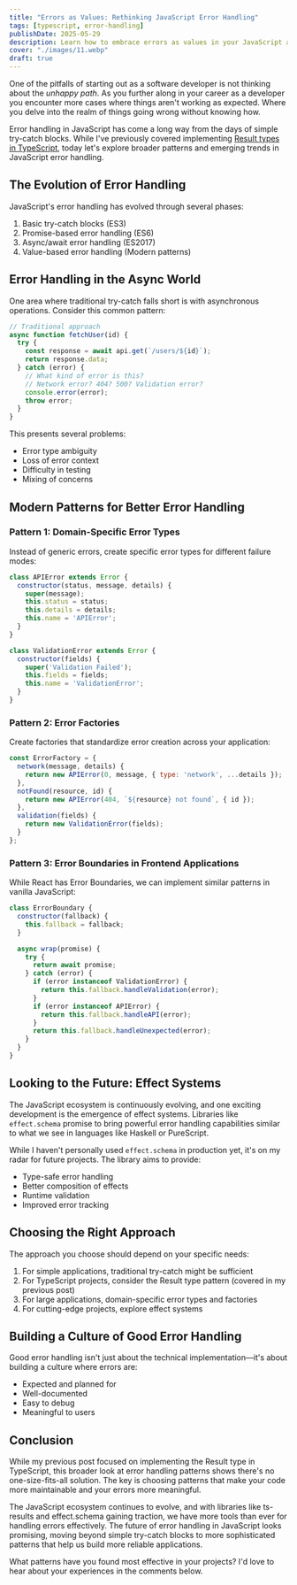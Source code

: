 ```yaml
---
title: "Errors as Values: Rethinking JavaScript Error Handling"
tags: [typescript, error-handling]
publishDate: 2025-05-29
description: Learn how to embrace errors as values in your JavaScript and TypeScript applications. This approach makes error handling explicit and local to where the operation occurs, while also improving type safety and composability.
cover: "./images/11.webp"
draft: true
---
```


One of the pitfalls of starting out as a software developer is not thinking about the _unhappy path_. As you further along in your career as a developer you encounter more cases where things aren't working as expected. Where you delve into the realm of things going wrong without knowing how.

Error handling in JavaScript has come a long way from the days of simple try-catch blocks. While I've previously covered implementing [Result types in TypeScript](./06_error_handling_in_typescript), today let's explore broader patterns and emerging trends in JavaScript error handling.

## The Evolution of Error Handling

JavaScript's error handling has evolved through several phases:

1. Basic try-catch blocks (ES3)
2. Promise-based error handling (ES6)
3. Async/await error handling (ES2017)
4. Value-based error handling (Modern patterns)

## Error Handling in the Async World

One area where traditional try-catch falls short is with asynchronous operations. Consider this common pattern:

```javascript
// Traditional approach
async function fetchUser(id) {
  try {
    const response = await api.get(`/users/${id}`);
    return response.data;
  } catch (error) {
    // What kind of error is this?
    // Network error? 404? 500? Validation error?
    console.error(error);
    throw error;
  }
}
```

This presents several problems:

- Error type ambiguity
- Loss of error context
- Difficulty in testing
- Mixing of concerns

## Modern Patterns for Better Error Handling

### Pattern 1: Domain-Specific Error Types

Instead of generic errors, create specific error types for different failure modes:

```javascript
class APIError extends Error {
  constructor(status, message, details) {
    super(message);
    this.status = status;
    this.details = details;
    this.name = 'APIError';
  }
}

class ValidationError extends Error {
  constructor(fields) {
    super('Validation Failed');
    this.fields = fields;
    this.name = 'ValidationError';
  }
}
```

### Pattern 2: Error Factories

Create factories that standardize error creation across your application:

```javascript
const ErrorFactory = {
  network(message, details) {
    return new APIError(0, message, { type: 'network', ...details });
  },
  notFound(resource, id) {
    return new APIError(404, `${resource} not found`, { id });
  },
  validation(fields) {
    return new ValidationError(fields);
  }
};
```

### Pattern 3: Error Boundaries in Frontend Applications

While React has Error Boundaries, we can implement similar patterns in vanilla JavaScript:

```javascript
class ErrorBoundary {
  constructor(fallback) {
    this.fallback = fallback;
  }

  async wrap(promise) {
    try {
      return await promise;
    } catch (error) {
      if (error instanceof ValidationError) {
        return this.fallback.handleValidation(error);
      }
      if (error instanceof APIError) {
        return this.fallback.handleAPI(error);
      }
      return this.fallback.handleUnexpected(error);
    }
  }
}
```

## Looking to the Future: Effect Systems

The JavaScript ecosystem is continuously evolving, and one exciting development is the emergence of effect systems. Libraries like `effect.schema` promise to bring powerful error handling capabilities similar to what we see in languages like Haskell or PureScript.

While I haven't personally used `effect.schema` in production yet, it's on my radar for future projects. The library aims to provide:

- Type-safe error handling
- Better composition of effects
- Runtime validation
- Improved error tracking

## Choosing the Right Approach

The approach you choose should depend on your specific needs:

1. For simple applications, traditional try-catch might be sufficient
2. For TypeScript projects, consider the Result type pattern (covered in my previous post)
3. For large applications, domain-specific error types and factories
4. For cutting-edge projects, explore effect systems

## Building a Culture of Good Error Handling

Good error handling isn't just about the technical implementation—it's about building a culture where errors are:

- Expected and planned for
- Well-documented
- Easy to debug
- Meaningful to users

## Conclusion

While my previous post focused on implementing the Result type in TypeScript, this broader look at error handling patterns shows there's no one-size-fits-all solution. The key is choosing patterns that make your code more maintainable and your errors more meaningful.

The JavaScript ecosystem continues to evolve, and with libraries like ts-results and effect.schema gaining traction, we have more tools than ever for handling errors effectively. The future of error handling in JavaScript looks promising, moving beyond simple try-catch blocks to more sophisticated patterns that help us build more reliable applications.

What patterns have you found most effective in your projects? I'd love to hear about your experiences in the comments below.
